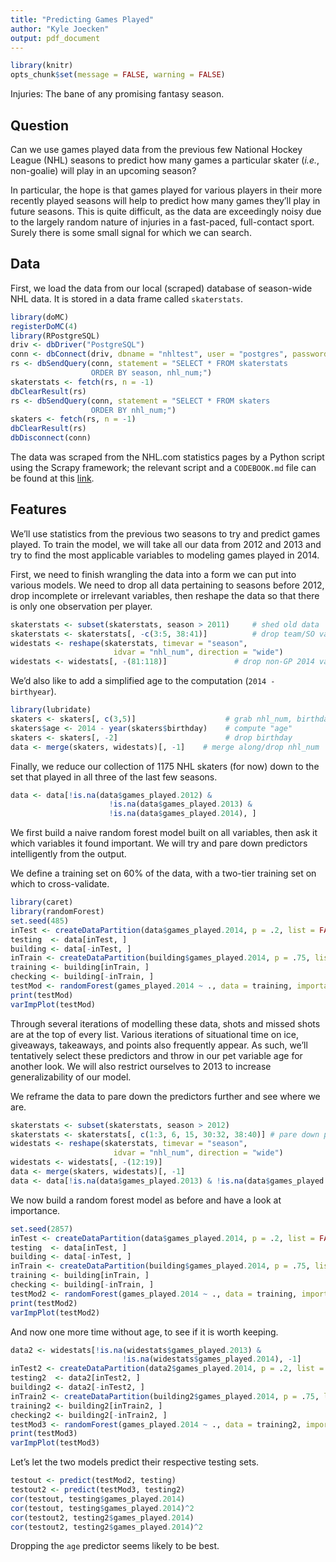 ```yaml
---
title: "Predicting Games Played"
author: "Kyle Joecken"
output: pdf_document
---
```


```r
library(knitr)
opts_chunk$set(message = FALSE, warning = FALSE)
```

Injuries: The bane of any promising fantasy season.

## Question

Can we use games played data from the previous few National Hockey League (NHL)
seasons to predict how many games a particular skater (*i.e.*, non-goalie) will
play in an upcoming season?

In particular, the hope is that games played for various players in their more
recently played seasons will help to predict how many games they'll play in
future seasons.  This is quite difficult, as the data are exceedingly noisy due
to the largely random nature of injuries in a fast-paced, full-contact sport.
Surely there is some small signal for which we can search.

## Data

First, we load the data from our local (scraped) database of season-wide NHL
data.  It is stored in a data frame called `skaterstats`.

```r
library(doMC)
registerDoMC(4)
library(RPostgreSQL)
driv <- dbDriver("PostgreSQL")
conn <- dbConnect(driv, dbname = "nhltest", user = "postgres", password = "hollyleaf", host = "localhost")
rs <- dbSendQuery(conn, statement = "SELECT * FROM skaterstats
                  ORDER BY season, nhl_num;")
skaterstats <- fetch(rs, n = -1)
dbClearResult(rs)
rs <- dbSendQuery(conn, statement = "SELECT * FROM skaters
                  ORDER BY nhl_num;")
skaters <- fetch(rs, n = -1)
dbClearResult(rs)
dbDisconnect(conn)
```

The data was scraped from the NHL.com statistics pages by a Python script using
the Scrapy framework; the relevant script and a `CODEBOOK.md` file can be found
at this [link](https://github.com/kielejocain/NHL_sql).

## Features

We'll use statistics from the previous two seasons to try and predict games played.
To train the model, we will take all our data from 2012 and 2013 and try
to find the most applicable variables to modeling games played in 2014.

First, we need to finish wrangling the data into a form we can put into various
models.  We need to drop all data pertaining to seasons before 2012, drop incomplete
or irrelevant variables, then reshape the data so that there is only one observation
per player.

```r
skaterstats <- subset(skaterstats, season > 2011)     # shed old data
skaterstats <- skaterstats[, -c(3:5, 38:41)]          # drop team/SO variables
widestats <- reshape(skaterstats, timevar = "season",
                       idvar = "nhl_num", direction = "wide")
widestats <- widestats[, -(81:118)]               # drop non-GP 2014 vars
```

We'd also like to add a simplified age to the computation (`2014 - birthyear`).

```r
library(lubridate)
skaters <- skaters[, c(3,5)]                    # grab nhl_num, birthday
skaters$age <- 2014 - year(skaters$birthday)    # compute "age"
skaters <- skaters[, -2]                        # drop birthday
data <- merge(skaters, widestats)[, -1]    # merge along/drop nhl_num
```

Finally, we reduce our collection of 1175 NHL skaters (for now) down to the set
that played in all three of the last few seasons.

```r
data <- data[!is.na(data$games_played.2012) & 
                      !is.na(data$games_played.2013) &
                      !is.na(data$games_played.2014), ]
```

We first build a naive random forest model built on all variables, then ask it
which variables it found important.  We will try and pare down predictors
intelligently from the output.

We define a training set on 60% of the data, with a two-tier training set on 
which to cross-validate.

```r
library(caret)
library(randomForest)
set.seed(485)
inTest <- createDataPartition(data$games_played.2014, p = .2, list = FALSE)
testing  <- data[inTest, ]
building <- data[-inTest, ]
inTrain <- createDataPartition(building$games_played.2014, p = .75, list = FALSE)
training <- building[inTrain, ]
checking <- building[-inTrain, ]
testMod <- randomForest(games_played.2014 ~ ., data = training, importance = TRUE)
print(testMod)
varImpPlot(testMod)
```

Through several iterations of modelling these data, shots and missed shots are
at the top of every list.  Various iterations of situational time on ice,
giveaways, takeaways, and points also frequently appear. As such, we'll tentatively
select these predictors and throw in our pet variable age for another look.  We will
also restrict ourselves to 2013 to increase generalizability of our model.

We reframe the data to pare down the predictors further and see where we are.

```r
skaterstats <- subset(skaterstats, season > 2012)
skaterstats <- skaterstats[, c(1:3, 6, 15, 30:32, 38:40)] # pare down predictors
widestats <- reshape(skaterstats, timevar = "season",
                       idvar = "nhl_num", direction = "wide")
widestats <- widestats[, -(12:19)]
data <- merge(skaters, widestats)[, -1]
data <- data[!is.na(data$games_played.2013) & !is.na(data$games_played.2014), ]
```

We now build a random forest model as before and have a look at importance.

```r
set.seed(2857)
inTest <- createDataPartition(data$games_played.2014, p = .2, list = FALSE)
testing  <- data[inTest, ]
building <- data[-inTest, ]
inTrain <- createDataPartition(building$games_played.2014, p = .75, list = FALSE)
training <- building[inTrain, ]
checking <- building[-inTrain, ]
testMod2 <- randomForest(games_played.2014 ~ ., data = training, importance = TRUE)
print(testMod2)
varImpPlot(testMod2)
```

And now one more time without age, to see if it is worth keeping.

```r
data2 <- widestats[!is.na(widestats$games_played.2013) &
                         !is.na(widestats$games_played.2014), -1]
inTest2 <- createDataPartition(data2$games_played.2014, p = .2, list = FALSE)
testing2  <- data2[inTest2, ]
building2 <- data2[-inTest2, ]
inTrain2 <- createDataPartition(building2$games_played.2014, p = .75, list = FALSE)
training2 <- building2[inTrain2, ]
checking2 <- building2[-inTrain2, ]
testMod3 <- randomForest(games_played.2014 ~ ., data = training2, importance = TRUE)
print(testMod3)
varImpPlot(testMod3)
```

Let's let the two models predict their respective testing sets.

```r
testout <- predict(testMod2, testing)
testout2 <- predict(testMod3, testing2)
cor(testout, testing$games_played.2014)
cor(testout, testing$games_played.2014)^2
cor(testout2, testing2$games_played.2014)
cor(testout2, testing2$games_played.2014)^2
```

Dropping the `age` predictor seems likely to be best.
